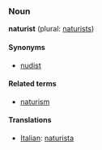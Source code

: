 ===Noun===
'''naturist''' (plural: [[naturists]])

====Synonyms====
*[[nudist]]

====Related terms====
*[[naturism]]


====Translations====
*[[Italian]]: [[naturista]]